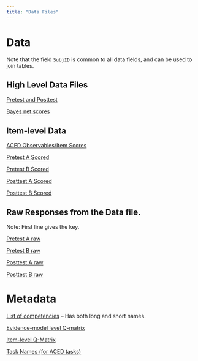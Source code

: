 ```yaml
---
title: "Data Files"
---
```


# Data

Note that the field `SubjID` is common to all data fields, and can be used to join tables.

## High Level Data Files

[Pretest and Posttest](data/prepost.csv)

[Bayes net scores](data/bnscores.csv)

## Item-level Data

[ACED Observables/Item Scores](data/allitems.csv)

[Pretest A Scored](data/PretestAScored.csv)

[Pretest B Scored](data/PretestBScored.csv)

[Posttest A Scored](data/PosttestAScored.csv)

[Posttest B Scored](data/PosttestBScored.csv)

## Raw Responses from the Data file.

Note:  First line gives the key.

[Pretest A raw](data/PretestAraw.csv)

[Pretest B raw](data/PretestBraw.csv)

[Posttest A raw](data/PosttestAraw.csv)

[Posttest B raw](data/PosttestBraw.csv)

# Metadata

[List of competencies](data/competencies.csv) -- Has both long and short names.

[Evidence-model level Q-matrix](data/QEM.csv)

[Item-level Q-Matrix](data/Qmatrix.csv)

[Task Names (for ACED tasks)](data/taskNames.csv)

